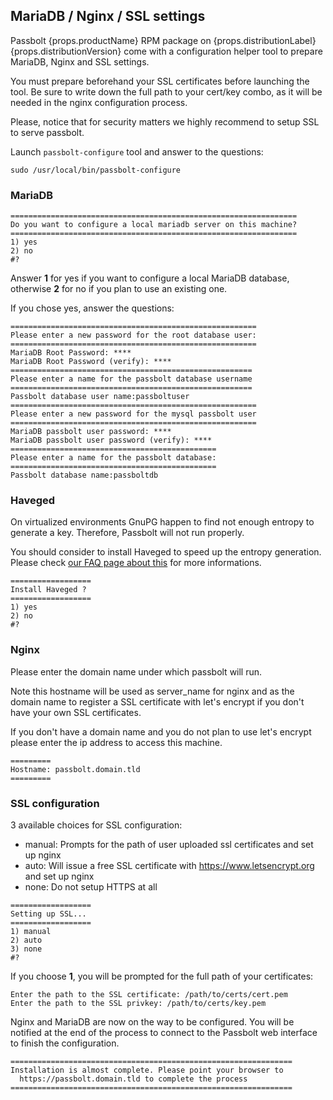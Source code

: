 ## MariaDB / Nginx / SSL settings

Passbolt {props.productName} RPM package on {props.distributionLabel} {props.distributionVersion} come with a configuration helper tool to prepare MariaDB, Nginx and SSL settings.

You must prepare beforehand your SSL certificates before launching the tool. Be sure to write down the full path to your cert/key combo, as it will be needed in the nginx configuration process.

Please, notice that for security matters we highly recommend to setup SSL to serve passbolt.

Launch `passbolt-configure` tool and answer to the questions:

```
sudo /usr/local/bin/passbolt-configure
```

### MariaDB

```
================================================================
Do you want to configure a local mariadb server on this machine?
================================================================
1) yes
2) no
#?
```

Answer **1** for yes if you want to configure a local MariaDB database, otherwise **2** for no if you plan to use an existing one.

If you chose yes, answer the questions:

```
=======================================================
Please enter a new password for the root database user:
=======================================================
MariaDB Root Password: ****
MariaDB Root Password (verify): ****
======================================================
Please enter a name for the passbolt database username
======================================================
Passbolt database user name:passboltuser
=======================================================
Please enter a new password for the mysql passbolt user
=======================================================
MariaDB passbolt user password: ****
MariaDB passbolt user password (verify): ****
==============================================
Please enter a name for the passbolt database:
==============================================
Passbolt database name:passboltdb
```

### Haveged

On virtualized environments GnuPG happen to find not enough entropy to generate a key. Therefore, Passbolt will not run properly.

You should consider to install Haveged to speed up the entropy generation. Please check [our FAQ page about this](https://help.passbolt.com/faq/hosting/why-haveged-virtual-env) for more informations.

```
==================
Install Haveged ?
==================
1) yes
2) no
#?
```

### Nginx

Please enter the domain name under which passbolt will run.

Note this hostname will be used as server_name for nginx and as the domain name to register a SSL certificate with let's encrypt if you don't have your own SSL certificates.

If you don't have a domain name and you do not plan to use let's encrypt please enter the ip address to access this machine.

```
=========
Hostname: passbolt.domain.tld
=========
```

### SSL configuration

3 available choices for SSL configuration:

* manual: Prompts for the path of user uploaded ssl certificates and set up nginx
* auto:   Will issue a free SSL certificate with https://www.letsencrypt.org and set up nginx
* none:   Do not setup HTTPS at all

```
==================
Setting up SSL...
==================
1) manual
2) auto
3) none
#?
```

If you choose **1**, you will be prompted for the full path of your certificates:

```
Enter the path to the SSL certificate: /path/to/certs/cert.pem
Enter the path to the SSL privkey: /path/to/certs/key.pem
```

Nginx and MariaDB are now on the way to be configured. You will be notified at the end of the process to connect to the Passbolt web interface to finish the configuration.

```
===============================================================
Installation is almost complete. Please point your browser to
  https://passbolt.domain.tld to complete the process
===============================================================
```